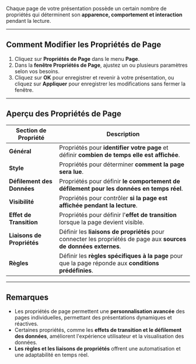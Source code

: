 Chaque page de votre présentation possède un certain nombre de propriétés qui déterminent son **apparence, comportement et interaction** pendant la lecture.

***

## **Comment Modifier les Propriétés de Page**

1. Cliquez sur **Propriétés de Page** dans le menu **Page**.
2. Dans la **fenêtre Propriétés de Page**, ajustez un ou plusieurs paramètres selon vos besoins.
3. Cliquez sur **OK** pour enregistrer et revenir à votre présentation, ou cliquez sur **Appliquer** pour enregistrer les modifications sans fermer la fenêtre.

***

## **Aperçu des Propriétés de Page**

| **Section de Propriété**   | **Description**                                                                                                   |
| -------------------------- | ----------------------------------------------------------------------------------------------------------------- |
| **Général**                | Propriétés pour **identifier votre page** et définir **combien de temps elle est affichée**.                      |
| **Style**                  | Propriétés pour déterminer **comment la page sera lue**.                                                          |
| **Défilement des Données** | Propriétés pour définir **le comportement de défilement pour les données en temps réel**.                         |
| **Visibilité**             | Propriétés pour contrôler **si la page est affichée pendant la lecture**.                                         |
| **Effet de Transition**    | Propriétés pour définir l'**effet de transition** lorsque la page devient visible.                                |
| **Liaisons de Propriétés** | Définir les **liaisons de propriétés** pour connecter les propriétés de page aux **sources de données externes**. |
| **Règles**                 | Définir les **règles spécifiques à la page** pour que la page réponde aux **conditions prédéfinies**.             |

***

## **Remarques**

* Les propriétés de page permettent une **personnalisation avancée** des pages individuelles, permettant des présentations dynamiques et réactives.
* Certaines propriétés, comme les **effets de transition et le défilement des données**, améliorent l'expérience utilisateur et la visualisation des données.
* **Les règles et les liaisons de propriétés** offrent une automatisation et une adaptabilité en temps réel.
